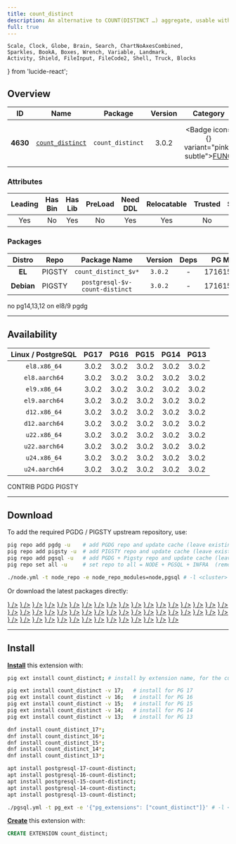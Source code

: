 ```yaml
---
title: count_distinct
description: An alternative to COUNT(DISTINCT …) aggregate, usable with HashAggregate
full: true
---
```


    Scale, Clock, Globe, Brain, Search, ChartNoAxesCombined,
    Sparkles, BookA, Boxes, Wrench, Variable, Landmark,
    Activity, Shield, FileInput, FileCode2, Shell, Truck, Blocks
} from 'lucide-react';

## Overview

| <TooltipIconButton tooltip="Extension unique identifier" side="top">ID</TooltipIconButton> | <TooltipIconButton tooltip="Extension name" side="top">Name</TooltipIconButton> | <TooltipIconButton tooltip="Package name for installation" side="top">Package</TooltipIconButton> | <TooltipIconButton tooltip="Latest available extension version" side="top">Version</TooltipIconButton> | <TooltipIconButton tooltip="Extension category" side="top">Category</TooltipIconButton> | <TooltipIconButton tooltip="Open source license" side="top">License</TooltipIconButton> | <TooltipIconButton tooltip="Programming language" side="top">Lang</TooltipIconButton> |
|:--------:|:--------:|:----------:|:--------------:|:---------------------------------------:|:------------------------------------------------------:|:----:|
| **4630** | [`count_distinct`](https://github.com/tvondra/count_distinct) | `count_distinct` | 3.0.2 | <Badge icon={<Variable />} variant="pink-subtle"><a href="/ext/func" className="no-underline">FUNC</a></Badge> | <a href="/ext/list/license#bsd-2-clause" className="no-underline"><Badge icon={<Scale />} variant="blue-subtle">BSD 2-Clause</Badge></a> | <a href="/ext/list/lang#c"><Badge icon={<FileCode2 />} variant="blue-subtle">C</Badge></a> |

### Attributes

| <TooltipIconButton tooltip="The Primary Leading extension in the Package" side="top">Leading</TooltipIconButton> | <TooltipIconButton tooltip="Contains binary utils" side="top">Has Bin</TooltipIconButton> | <TooltipIconButton tooltip="Contains .so shared library files" side="top">Has Lib</TooltipIconButton> | <TooltipIconButton tooltip="Requires preloading via shared_preload_libraries" side="top">PreLoad</TooltipIconButton> | <TooltipIconButton tooltip="Requires CREATE EXTENSION DDL command" side="top">Need DDL</TooltipIconButton> | <TooltipIconButton tooltip="Can be installed in any schema" side="top">Relocatable</TooltipIconButton> | <TooltipIconButton tooltip="Can be created by non-superuser" side="top">Trusted</TooltipIconButton> | <TooltipIconButton tooltip="Schemas used by this extension" side="top">Schemas</TooltipIconButton> |
|:-------:|:-------:|:-------:|:-------:|:--------:|:-----------:|:-------:|:-------:|
| Yes | No | Yes | No | Yes | Yes | No | - |

### Packages

| <TooltipIconButton tooltip="Linux distribution family, EL or Debian" side="top">Distro</TooltipIconButton> | <TooltipIconButton tooltip="Package repository" side="top">Repo</TooltipIconButton> | <TooltipIconButton tooltip="The RPM/DEB Package Name Pattern (replace $v with real pg major)" side="top">Package Name</TooltipIconButton> | <TooltipIconButton tooltip="Latest package version" side="top">Version</TooltipIconButton> | <TooltipIconButton tooltip="RPM/DEB Package dependencies" side="top">Deps</TooltipIconButton> | <TooltipIconButton tooltip="Available in these PostgreSQL Major Versions" side="top">PG Major</TooltipIconButton> |
|:----------:|:--------:|:------------------------:|:-----------:|:------------:|:------------------:|
|   **EL**   | <Badge variant="amber-subtle"><span className="font-bold">PIGSTY</span></Badge> | `count_distinct_$v*` | `3.0.2` | - | <Badge variant="green-subtle">17</Badge><Badge variant="green-subtle">16</Badge><Badge variant="green-subtle">15</Badge><Badge variant="green-subtle">14</Badge><Badge variant="green-subtle">13</Badge> |
| **Debian** | <Badge variant="amber-subtle"><span className="font-bold">PIGSTY</span></Badge> | `postgresql-$v-count-distinct` | `3.0.2` | - | <Badge variant="green-subtle">17</Badge><Badge variant="green-subtle">16</Badge><Badge variant="green-subtle">15</Badge><Badge variant="green-subtle">14</Badge><Badge variant="green-subtle">13</Badge> |


<Callout title="Comments" type="info">
    no pg14,13,12 on el8/9 pgdg
</Callout>


------

## Availability

| <TooltipIconButton tooltip="Linux Distro Arch / PostgreSQL Major Version" side="top">Linux / PostgreSQL </TooltipIconButton> | **PG17** | **PG16** | **PG15** | **PG14** | **PG13** |
|:-----:|:-----:|:-----:|:-----:|:-----:|:-----:|
| `el8.x86_64` | <Badge variant="amber-subtle">3.0.2</Badge> | <Badge variant="amber-subtle">3.0.2</Badge> | <Badge variant="amber-subtle">3.0.2</Badge> | <Badge variant="amber-subtle">3.0.2</Badge> | <Badge variant="amber-subtle">3.0.2</Badge> |
| `el8.aarch64` | <Badge variant="amber-subtle">3.0.2</Badge> | <Badge variant="amber-subtle">3.0.2</Badge> | <Badge variant="amber-subtle">3.0.2</Badge> | <Badge variant="amber-subtle">3.0.2</Badge> | <Badge variant="amber-subtle">3.0.2</Badge> |
| `el9.x86_64` | <Badge variant="amber-subtle">3.0.2</Badge> | <Badge variant="amber-subtle">3.0.2</Badge> | <Badge variant="amber-subtle">3.0.2</Badge> | <Badge variant="amber-subtle">3.0.2</Badge> | <Badge variant="amber-subtle">3.0.2</Badge> |
| `el9.aarch64` | <Badge variant="amber-subtle">3.0.2</Badge> | <Badge variant="amber-subtle">3.0.2</Badge> | <Badge variant="amber-subtle">3.0.2</Badge> | <Badge variant="amber-subtle">3.0.2</Badge> | <Badge variant="amber-subtle">3.0.2</Badge> |
| `d12.x86_64` | <Badge variant="amber-subtle">3.0.2</Badge> | <Badge variant="amber-subtle">3.0.2</Badge> | <Badge variant="amber-subtle">3.0.2</Badge> | <Badge variant="amber-subtle">3.0.2</Badge> | <Badge variant="amber-subtle">3.0.2</Badge> |
| `d12.aarch64` | <Badge variant="amber-subtle">3.0.2</Badge> | <Badge variant="amber-subtle">3.0.2</Badge> | <Badge variant="amber-subtle">3.0.2</Badge> | <Badge variant="amber-subtle">3.0.2</Badge> | <Badge variant="amber-subtle">3.0.2</Badge> |
| `u22.x86_64` | <Badge variant="amber-subtle">3.0.2</Badge> | <Badge variant="amber-subtle">3.0.2</Badge> | <Badge variant="amber-subtle">3.0.2</Badge> | <Badge variant="amber-subtle">3.0.2</Badge> | <Badge variant="amber-subtle">3.0.2</Badge> |
| `u22.aarch64` | <Badge variant="amber-subtle">3.0.2</Badge> | <Badge variant="amber-subtle">3.0.2</Badge> | <Badge variant="amber-subtle">3.0.2</Badge> | <Badge variant="amber-subtle">3.0.2</Badge> | <Badge variant="amber-subtle">3.0.2</Badge> |
| `u24.x86_64` | <Badge variant="amber-subtle">3.0.2</Badge> | <Badge variant="amber-subtle">3.0.2</Badge> | <Badge variant="amber-subtle">3.0.2</Badge> | <Badge variant="amber-subtle">3.0.2</Badge> | <Badge variant="amber-subtle">3.0.2</Badge> |
| `u24.aarch64` | <Badge variant="amber-subtle">3.0.2</Badge> | <Badge variant="amber-subtle">3.0.2</Badge> | <Badge variant="amber-subtle">3.0.2</Badge> | <Badge variant="amber-subtle">3.0.2</Badge> | <Badge variant="amber-subtle">3.0.2</Badge> |

<Badge variant="green-subtle"><span className="font-black">CONTRIB</span></Badge> <Badge variant="blue-subtle"><span className="font-black">PGDG</span></Badge> <Badge variant="amber-subtle"><span className="font-black">PIGSTY</span></Badge>

------

## Download

To add the required PGDG / PIGSTY upstream repository, use:

```bash tab="pig"
pig repo add pgdg -u    # add PGDG repo and update cache (leave existing repos)
pig repo add pigsty -u  # add PIGSTY repo and update cache (leave existing repos)
pig repo add pgsql -u   # add PGDG + Pigsty repo and update cache (leave existing repos)
pig repo set all -u     # set repo to all = NODE + PGSQL + INFRA  (remove existing repos)
```
```bash tab="pigsty"
./node.yml -t node_repo -e node_repo_modules=node,pgsql # -l <cluster>
```

Or download the latest packages directly:

<Files>
    <Folder name="el8.x86_64">
        <a href="https://repo.pigsty.io/yum/pgsql/el8.x86_64/count_distinct_17-3.0.2-1PIGSTY.el8.x86_64.rpm"><File name="count_distinct_17-3.0.2-1PIGSTY.el8.x86_64.rpm" icon={<Package className="text-emerald-500" />} /></a>
        <a href="https://repo.pigsty.io/yum/pgsql/el8.x86_64/count_distinct_16-3.0.2-1PIGSTY.el8.x86_64.rpm"><File name="count_distinct_16-3.0.2-1PIGSTY.el8.x86_64.rpm" icon={<Package className="text-emerald-500" />} /></a>
        <a href="https://repo.pigsty.io/yum/pgsql/el8.x86_64/count_distinct_15-3.0.2-1PIGSTY.el8.x86_64.rpm"><File name="count_distinct_15-3.0.2-1PIGSTY.el8.x86_64.rpm" icon={<Package className="text-emerald-500" />} /></a>
        <a href="https://repo.pigsty.io/yum/pgsql/el8.x86_64/count_distinct_14-3.0.2-1PIGSTY.el8.x86_64.rpm"><File name="count_distinct_14-3.0.2-1PIGSTY.el8.x86_64.rpm" icon={<Package className="text-emerald-500" />} /></a>
        <a href="https://repo.pigsty.io/yum/pgsql/el8.x86_64/count_distinct_13-3.0.2-1PIGSTY.el8.x86_64.rpm"><File name="count_distinct_13-3.0.2-1PIGSTY.el8.x86_64.rpm" icon={<Package className="text-emerald-500" />} /></a>
    </Folder>
    <Folder name="el8.aarch64">
        <a href="https://repo.pigsty.io/yum/pgsql/el8.aarch64/count_distinct_17-3.0.2-1PIGSTY.el8.aarch64.rpm"><File name="count_distinct_17-3.0.2-1PIGSTY.el8.aarch64.rpm" icon={<Package className="text-orange-500" />} /></a>
        <a href="https://repo.pigsty.io/yum/pgsql/el8.aarch64/count_distinct_16-3.0.2-1PIGSTY.el8.aarch64.rpm"><File name="count_distinct_16-3.0.2-1PIGSTY.el8.aarch64.rpm" icon={<Package className="text-orange-500" />} /></a>
        <a href="https://repo.pigsty.io/yum/pgsql/el8.aarch64/count_distinct_15-3.0.2-1PIGSTY.el8.aarch64.rpm"><File name="count_distinct_15-3.0.2-1PIGSTY.el8.aarch64.rpm" icon={<Package className="text-orange-500" />} /></a>
        <a href="https://repo.pigsty.io/yum/pgsql/el8.aarch64/count_distinct_14-3.0.2-1PIGSTY.el8.aarch64.rpm"><File name="count_distinct_14-3.0.2-1PIGSTY.el8.aarch64.rpm" icon={<Package className="text-orange-500" />} /></a>
        <a href="https://repo.pigsty.io/yum/pgsql/el8.aarch64/count_distinct_13-3.0.2-1PIGSTY.el8.aarch64.rpm"><File name="count_distinct_13-3.0.2-1PIGSTY.el8.aarch64.rpm" icon={<Package className="text-orange-500" />} /></a>
    </Folder>
    <Folder name="el9.x86_64">
        <a href="https://repo.pigsty.io/yum/pgsql/el9.x86_64/count_distinct_17-3.0.2-1PIGSTY.el9.x86_64.rpm"><File name="count_distinct_17-3.0.2-1PIGSTY.el9.x86_64.rpm" icon={<Package className="text-emerald-500" />} /></a>
        <a href="https://repo.pigsty.io/yum/pgsql/el9.x86_64/count_distinct_16-3.0.2-1PIGSTY.el9.x86_64.rpm"><File name="count_distinct_16-3.0.2-1PIGSTY.el9.x86_64.rpm" icon={<Package className="text-emerald-500" />} /></a>
        <a href="https://repo.pigsty.io/yum/pgsql/el9.x86_64/count_distinct_15-3.0.2-1PIGSTY.el9.x86_64.rpm"><File name="count_distinct_15-3.0.2-1PIGSTY.el9.x86_64.rpm" icon={<Package className="text-emerald-500" />} /></a>
        <a href="https://repo.pigsty.io/yum/pgsql/el9.x86_64/count_distinct_14-3.0.2-1PIGSTY.el9.x86_64.rpm"><File name="count_distinct_14-3.0.2-1PIGSTY.el9.x86_64.rpm" icon={<Package className="text-emerald-500" />} /></a>
        <a href="https://repo.pigsty.io/yum/pgsql/el9.x86_64/count_distinct_13-3.0.2-1PIGSTY.el9.x86_64.rpm"><File name="count_distinct_13-3.0.2-1PIGSTY.el9.x86_64.rpm" icon={<Package className="text-emerald-500" />} /></a>
    </Folder>
    <Folder name="el9.aarch64">
        <a href="https://repo.pigsty.io/yum/pgsql/el9.aarch64/count_distinct_17-3.0.2-1PIGSTY.el9.aarch64.rpm"><File name="count_distinct_17-3.0.2-1PIGSTY.el9.aarch64.rpm" icon={<Package className="text-orange-500" />} /></a>
        <a href="https://repo.pigsty.io/yum/pgsql/el9.aarch64/count_distinct_16-3.0.2-1PIGSTY.el9.aarch64.rpm"><File name="count_distinct_16-3.0.2-1PIGSTY.el9.aarch64.rpm" icon={<Package className="text-orange-500" />} /></a>
        <a href="https://repo.pigsty.io/yum/pgsql/el9.aarch64/count_distinct_15-3.0.2-1PIGSTY.el9.aarch64.rpm"><File name="count_distinct_15-3.0.2-1PIGSTY.el9.aarch64.rpm" icon={<Package className="text-orange-500" />} /></a>
        <a href="https://repo.pigsty.io/yum/pgsql/el9.aarch64/count_distinct_14-3.0.2-1PIGSTY.el9.aarch64.rpm"><File name="count_distinct_14-3.0.2-1PIGSTY.el9.aarch64.rpm" icon={<Package className="text-orange-500" />} /></a>
        <a href="https://repo.pigsty.io/yum/pgsql/el9.aarch64/count_distinct_13-3.0.2-1PIGSTY.el9.aarch64.rpm"><File name="count_distinct_13-3.0.2-1PIGSTY.el9.aarch64.rpm" icon={<Package className="text-orange-500" />} /></a>
    </Folder>
    <Folder name="d12.x86_64">
        <a href="https://repo.pigsty.io/apt/pgsql/bookworm/pool/main/c/count-distinct/postgresql-17-count-distinct_3.0.2-1PIGSTY~bookworm_amd64.deb"><File name="postgresql-17-count-distinct_3.0.2-1PIGSTY~bookworm_amd64.deb" icon={<Box className="text-emerald-500" />} /></a>
        <a href="https://repo.pigsty.io/apt/pgsql/bookworm/pool/main/c/count-distinct/postgresql-16-count-distinct_3.0.2-1PIGSTY~bookworm_amd64.deb"><File name="postgresql-16-count-distinct_3.0.2-1PIGSTY~bookworm_amd64.deb" icon={<Box className="text-emerald-500" />} /></a>
        <a href="https://repo.pigsty.io/apt/pgsql/bookworm/pool/main/c/count-distinct/postgresql-15-count-distinct_3.0.2-1PIGSTY~bookworm_amd64.deb"><File name="postgresql-15-count-distinct_3.0.2-1PIGSTY~bookworm_amd64.deb" icon={<Box className="text-emerald-500" />} /></a>
        <a href="https://repo.pigsty.io/apt/pgsql/bookworm/pool/main/c/count-distinct/postgresql-14-count-distinct_3.0.2-1PIGSTY~bookworm_amd64.deb"><File name="postgresql-14-count-distinct_3.0.2-1PIGSTY~bookworm_amd64.deb" icon={<Box className="text-emerald-500" />} /></a>
        <a href="https://repo.pigsty.io/apt/pgsql/bookworm/pool/main/c/count-distinct/postgresql-13-count-distinct_3.0.2-1PIGSTY~bookworm_amd64.deb"><File name="postgresql-13-count-distinct_3.0.2-1PIGSTY~bookworm_amd64.deb" icon={<Box className="text-emerald-500" />} /></a>
    </Folder>
    <Folder name="d12.aarch64">
        <a href="https://repo.pigsty.io/apt/pgsql/bookworm/pool/main/c/count-distinct/postgresql-17-count-distinct_3.0.2-1PIGSTY~bookworm_arm64.deb"><File name="postgresql-17-count-distinct_3.0.2-1PIGSTY~bookworm_arm64.deb" icon={<Box className="text-orange-500" />} /></a>
        <a href="https://repo.pigsty.io/apt/pgsql/bookworm/pool/main/c/count-distinct/postgresql-16-count-distinct_3.0.2-1PIGSTY~bookworm_arm64.deb"><File name="postgresql-16-count-distinct_3.0.2-1PIGSTY~bookworm_arm64.deb" icon={<Box className="text-orange-500" />} /></a>
        <a href="https://repo.pigsty.io/apt/pgsql/bookworm/pool/main/c/count-distinct/postgresql-15-count-distinct_3.0.2-1PIGSTY~bookworm_arm64.deb"><File name="postgresql-15-count-distinct_3.0.2-1PIGSTY~bookworm_arm64.deb" icon={<Box className="text-orange-500" />} /></a>
        <a href="https://repo.pigsty.io/apt/pgsql/bookworm/pool/main/c/count-distinct/postgresql-14-count-distinct_3.0.2-1PIGSTY~bookworm_arm64.deb"><File name="postgresql-14-count-distinct_3.0.2-1PIGSTY~bookworm_arm64.deb" icon={<Box className="text-orange-500" />} /></a>
        <a href="https://repo.pigsty.io/apt/pgsql/bookworm/pool/main/c/count-distinct/postgresql-13-count-distinct_3.0.2-1PIGSTY~bookworm_arm64.deb"><File name="postgresql-13-count-distinct_3.0.2-1PIGSTY~bookworm_arm64.deb" icon={<Box className="text-orange-500" />} /></a>
    </Folder>
    <Folder name="u22.x86_64">
        <a href="https://repo.pigsty.io/apt/pgsql/jammy/pool/main/c/count-distinct/postgresql-17-count-distinct_3.0.2-1PIGSTY~jammy_amd64.deb"><File name="postgresql-17-count-distinct_3.0.2-1PIGSTY~jammy_amd64.deb" icon={<Box className="text-emerald-500" />} /></a>
        <a href="https://repo.pigsty.io/apt/pgsql/jammy/pool/main/c/count-distinct/postgresql-16-count-distinct_3.0.2-1PIGSTY~jammy_amd64.deb"><File name="postgresql-16-count-distinct_3.0.2-1PIGSTY~jammy_amd64.deb" icon={<Box className="text-emerald-500" />} /></a>
        <a href="https://repo.pigsty.io/apt/pgsql/jammy/pool/main/c/count-distinct/postgresql-15-count-distinct_3.0.2-1PIGSTY~jammy_amd64.deb"><File name="postgresql-15-count-distinct_3.0.2-1PIGSTY~jammy_amd64.deb" icon={<Box className="text-emerald-500" />} /></a>
        <a href="https://repo.pigsty.io/apt/pgsql/jammy/pool/main/c/count-distinct/postgresql-14-count-distinct_3.0.2-1PIGSTY~jammy_amd64.deb"><File name="postgresql-14-count-distinct_3.0.2-1PIGSTY~jammy_amd64.deb" icon={<Box className="text-emerald-500" />} /></a>
        <a href="https://repo.pigsty.io/apt/pgsql/jammy/pool/main/c/count-distinct/postgresql-13-count-distinct_3.0.2-1PIGSTY~jammy_amd64.deb"><File name="postgresql-13-count-distinct_3.0.2-1PIGSTY~jammy_amd64.deb" icon={<Box className="text-emerald-500" />} /></a>
    </Folder>
    <Folder name="u22.aarch64">
        <a href="https://repo.pigsty.io/apt/pgsql/jammy/pool/main/c/count-distinct/postgresql-17-count-distinct_3.0.2-1PIGSTY~jammy_arm64.deb"><File name="postgresql-17-count-distinct_3.0.2-1PIGSTY~jammy_arm64.deb" icon={<Box className="text-orange-500" />} /></a>
        <a href="https://repo.pigsty.io/apt/pgsql/jammy/pool/main/c/count-distinct/postgresql-16-count-distinct_3.0.2-1PIGSTY~jammy_arm64.deb"><File name="postgresql-16-count-distinct_3.0.2-1PIGSTY~jammy_arm64.deb" icon={<Box className="text-orange-500" />} /></a>
        <a href="https://repo.pigsty.io/apt/pgsql/jammy/pool/main/c/count-distinct/postgresql-15-count-distinct_3.0.2-1PIGSTY~jammy_arm64.deb"><File name="postgresql-15-count-distinct_3.0.2-1PIGSTY~jammy_arm64.deb" icon={<Box className="text-orange-500" />} /></a>
        <a href="https://repo.pigsty.io/apt/pgsql/jammy/pool/main/c/count-distinct/postgresql-14-count-distinct_3.0.2-1PIGSTY~jammy_arm64.deb"><File name="postgresql-14-count-distinct_3.0.2-1PIGSTY~jammy_arm64.deb" icon={<Box className="text-orange-500" />} /></a>
        <a href="https://repo.pigsty.io/apt/pgsql/jammy/pool/main/c/count-distinct/postgresql-13-count-distinct_3.0.2-1PIGSTY~jammy_arm64.deb"><File name="postgresql-13-count-distinct_3.0.2-1PIGSTY~jammy_arm64.deb" icon={<Box className="text-orange-500" />} /></a>
    </Folder>
    <Folder name="u24.x86_64">
        <a href="https://repo.pigsty.io/apt/pgsql/noble/pool/main/c/count-distinct/postgresql-17-count-distinct_3.0.2-1PIGSTY~noble_amd64.deb"><File name="postgresql-17-count-distinct_3.0.2-1PIGSTY~noble_amd64.deb" icon={<Box className="text-emerald-500" />} /></a>
        <a href="https://repo.pigsty.io/apt/pgsql/noble/pool/main/c/count-distinct/postgresql-16-count-distinct_3.0.2-1PIGSTY~noble_amd64.deb"><File name="postgresql-16-count-distinct_3.0.2-1PIGSTY~noble_amd64.deb" icon={<Box className="text-emerald-500" />} /></a>
        <a href="https://repo.pigsty.io/apt/pgsql/noble/pool/main/c/count-distinct/postgresql-15-count-distinct_3.0.2-1PIGSTY~noble_amd64.deb"><File name="postgresql-15-count-distinct_3.0.2-1PIGSTY~noble_amd64.deb" icon={<Box className="text-emerald-500" />} /></a>
        <a href="https://repo.pigsty.io/apt/pgsql/noble/pool/main/c/count-distinct/postgresql-14-count-distinct_3.0.2-1PIGSTY~noble_amd64.deb"><File name="postgresql-14-count-distinct_3.0.2-1PIGSTY~noble_amd64.deb" icon={<Box className="text-emerald-500" />} /></a>
        <a href="https://repo.pigsty.io/apt/pgsql/noble/pool/main/c/count-distinct/postgresql-13-count-distinct_3.0.2-1PIGSTY~noble_amd64.deb"><File name="postgresql-13-count-distinct_3.0.2-1PIGSTY~noble_amd64.deb" icon={<Box className="text-emerald-500" />} /></a>
    </Folder>
    <Folder name="u24.aarch64">
        <a href="https://repo.pigsty.io/apt/pgsql/noble/pool/main/c/count-distinct/postgresql-17-count-distinct_3.0.2-1PIGSTY~noble_arm64.deb"><File name="postgresql-17-count-distinct_3.0.2-1PIGSTY~noble_arm64.deb" icon={<Box className="text-orange-500" />} /></a>
        <a href="https://repo.pigsty.io/apt/pgsql/noble/pool/main/c/count-distinct/postgresql-16-count-distinct_3.0.2-1PIGSTY~noble_arm64.deb"><File name="postgresql-16-count-distinct_3.0.2-1PIGSTY~noble_arm64.deb" icon={<Box className="text-orange-500" />} /></a>
        <a href="https://repo.pigsty.io/apt/pgsql/noble/pool/main/c/count-distinct/postgresql-15-count-distinct_3.0.2-1PIGSTY~noble_arm64.deb"><File name="postgresql-15-count-distinct_3.0.2-1PIGSTY~noble_arm64.deb" icon={<Box className="text-orange-500" />} /></a>
        <a href="https://repo.pigsty.io/apt/pgsql/noble/pool/main/c/count-distinct/postgresql-14-count-distinct_3.0.2-1PIGSTY~noble_arm64.deb"><File name="postgresql-14-count-distinct_3.0.2-1PIGSTY~noble_arm64.deb" icon={<Box className="text-orange-500" />} /></a>
        <a href="https://repo.pigsty.io/apt/pgsql/noble/pool/main/c/count-distinct/postgresql-13-count-distinct_3.0.2-1PIGSTY~noble_arm64.deb"><File name="postgresql-13-count-distinct_3.0.2-1PIGSTY~noble_arm64.deb" icon={<Box className="text-orange-500" />} /></a>
    </Folder>
</Files>

------

## Install

[**Install**](/docs/pgsql/extension/install) this extension with:

```bash tab="pig"
pig ext install count_distinct; # install by extension name, for the current active PG version

pig ext install count_distinct -v 17;   # install for PG 17
pig ext install count_distinct -v 16;   # install for PG 16
pig ext install count_distinct -v 15;   # install for PG 15
pig ext install count_distinct -v 14;   # install for PG 14
pig ext install count_distinct -v 13;   # install for PG 13
```
```bash tab="yum" 
dnf install count_distinct_17*;
dnf install count_distinct_16*;
dnf install count_distinct_15*;
dnf install count_distinct_14*;
dnf install count_distinct_13*;
```
```bash tab="apt" 
apt install postgresql-17-count-distinct;
apt install postgresql-16-count-distinct;
apt install postgresql-15-count-distinct;
apt install postgresql-14-count-distinct;
apt install postgresql-13-count-distinct;
```
```bash tab="ansible"
./pgsql.yml -t pg_ext -e '{"pg_extensions": ["count_distinct"]}' # -l <cls>
```

[**Create**](/docs/pgsql/extension/create) this extension with:

```sql
CREATE EXTENSION count_distinct;
```


